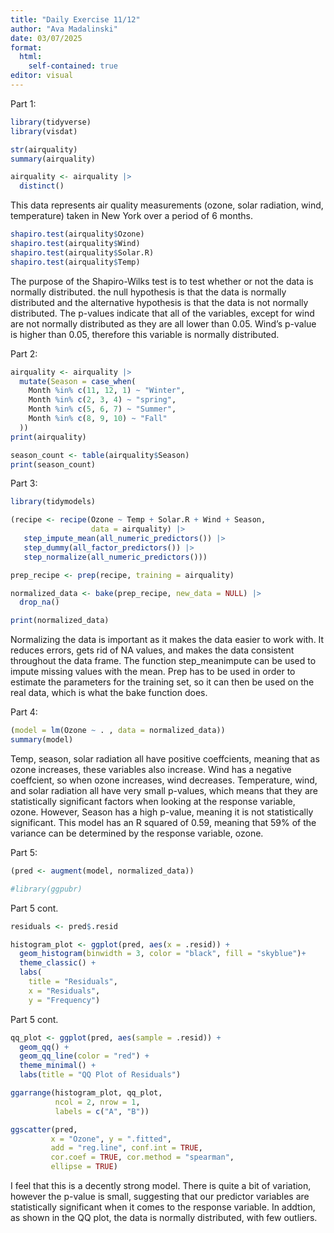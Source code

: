 ```yaml
---
title: "Daily Exercise 11/12"
author: "Ava Madalinski"
date: 03/07/2025
format: 
  html:
    self-contained: true
editor: visual
---
```

Part 1:
```r
library(tidyverse)
library(visdat)

str(airquality)
summary(airquality)

airquality <- airquality |>
  distinct()
```
This data represents air quality measurements (ozone, solar radiation, wind, temperature) taken in New York over a period of 6 months. 
```r
shapiro.test(airquality$Ozone)
shapiro.test(airquality$Wind)
shapiro.test(airquality$Solar.R)
shapiro.test(airquality$Temp)
```

The purpose of the Shapiro-Wilks test is to test whether or not the data is normally distributed. the null hypothesis is that the data is normally distributed and the alternative hypothesis is that the data is not normally distributed. The p-values indicate that all of the variables, except for wind are not normally distributed as they are all lower than 0.05. Wind's p-value is higher than 0.05, therefore this variable is normally distributed. 

Part 2:
```r
airquality <- airquality |>
  mutate(Season = case_when(
    Month %in% c(11, 12, 1) ~ "Winter",
    Month %in% c(2, 3, 4) ~ "spring",
    Month %in% c(5, 6, 7) ~ "Summer",
    Month %in% c(8, 9, 10) ~ "Fall"
  ))
print(airquality)

season_count <- table(airquality$Season)
print(season_count)
```

Part 3:
```r
library(tidymodels)

(recipe <- recipe(Ozone ~ Temp + Solar.R + Wind + Season,
                  data = airquality) |>
   step_impute_mean(all_numeric_predictors()) |>
   step_dummy(all_factor_predictors()) |>
   step_normalize(all_numeric_predictors()))

prep_recipe <- prep(recipe, training = airquality)

normalized_data <- bake(prep_recipe, new_data = NULL) |>
  drop_na()

print(normalized_data)


```
Normalizing the data is important as it makes the data easier to work with. It reduces errors, gets rid of NA values, and makes the data consistent throughout the data frame. 
The function step_meanimpute can be used to impute missing values with the mean. 
Prep has to be used in order to estimate the parameters for the training set, so it can then be used on the real data, which is what the bake function does. 

Part 4:
```r
(model = lm(Ozone ~ . , data = normalized_data))
summary(model)

```
Temp, season, solar radiation all have positive coeffcients, meaning that as ozone increases, these variables also increase. Wind has a negative coeffcient, so when ozone increases, wind decreases. Temperature, wind, and solar radiation all have very small p-values, which means that they are statistically significant factors when looking at the response variable, ozone. However, Season has a high p-value, meaning it is not statistically significant. This model has an R squared of 0.59, meaning that 59% of the variance can be determined by the response variable, ozone. 

Part 5:
```r
(pred <- augment(model, normalized_data))

#library(ggpubr)

```
Part 5 cont.
```r
residuals <- pred$.resid

histogram_plot <- ggplot(pred, aes(x = .resid)) +
  geom_histogram(binwidth = 3, color = "black", fill = "skyblue")+
  theme_classic() +
  labs(
    title = "Residuals",
    x = "Residuals",
    y = "Frequency")
```
Part 5 cont.
```r
qq_plot <- ggplot(pred, aes(sample = .resid)) +
  geom_qq() +
  geom_qq_line(color = "red") +
  theme_minimal() +
  labs(title = "QQ Plot of Residuals")

```

```r
ggarrange(histogram_plot, qq_plot, 
          ncol = 2, nrow = 1, 
          labels = c("A", "B"))

```

```r
ggscatter(pred,
         x = "Ozone", y = ".fitted",
         add = "reg.line", conf.int = TRUE, 
         cor.coef = TRUE, cor.method = "spearman",
         ellipse = TRUE)
```
I feel that this is a decently strong model. There is quite a bit of variation, however the p-value is small, suggesting that our predictor variables are statistically significant when it comes to the response variable. In addtion, as shown in the QQ plot, the data is normally distributed, with few outliers. 
